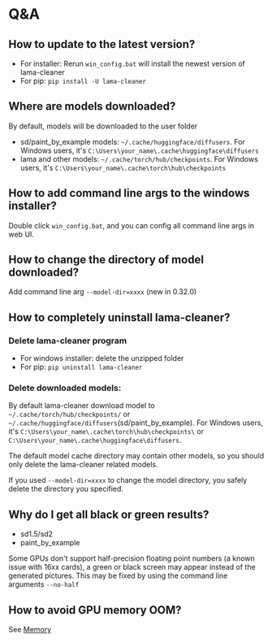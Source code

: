 
# Q&A

## How to update to the latest version?

- For installer: Rerun `win_config.bat` will install the newest version of lama-cleaner
- For pip: `pip install -U lama-cleaner`

## Where are models downloaded?

By default, models will be downloaded to the user folder

- sd/paint_by_example models: `~/.cache/huggingface/diffusers`. For Windows users, it's `C:\Users\your_name\.cache\huggingface\diffusers`
- lama and other models: `~/.cache/torch/hub/checkpoints`. For Windows users, it's `C:\Users\your_name\.cache\torch\hub\checkpoints`

## How to add command line args to the windows installer?

Double click `win_config.bat`, and you can config all command line args in web UI.

## How to change the directory of model downloaded?

Add command line arg `--model-dir=xxxx` (new in 0.32.0)

## How to completely uninstall lama-cleaner?

### Delete lama-cleaner program

- For windows installer: delete the unzipped folder
- For pip: `pip uninstall lama-cleaner`

### Delete downloaded models:

By default lama-cleaner download model to `~/.cache/torch/hub/checkpoints/` or `~/.cache/huggingface/diffusers`(sd/paint_by_example).
For Windows users, it's `C:\Users\your_name\.cache\torch\hub\checkpoints\` or `C:\Users\your_name\.cache\huggingface\diffusers`.

<Callout type="warning" emoji="⚠️">
  The default model cache directory may contain other models, so you should only
  delete the lama-cleaner related models.
</Callout>

If you used `--model-dir=xxxx` to change the model directory, you safely delete the directory you specified.

## Why do I get all black or green results?

- sd1.5/sd2
- paint_by_example

Some GPUs don't support half-precision floating point numbers (a known issue with 16xx cards),
a green or black screen may appear instead of the generated pictures.
This may be fixed by using the command line arguments `--no-half`

## How to avoid GPU memory OOM?

See [Memory](https://lama-cleaner-docs.vercel.app/features/memory)
